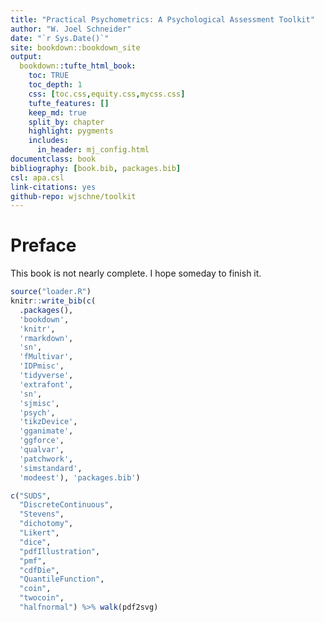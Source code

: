 ```yaml
--- 
title: "Practical Psychometrics: A Psychological Assessment Toolkit"
author: "W. Joel Schneider"
date: "`r Sys.Date()`"
site: bookdown::bookdown_site
output:
  bookdown::tufte_html_book:
    toc: TRUE
    toc_depth: 1
    css: [toc.css,equity.css,mycss.css]
    tufte_features: []
    keep_md: true
    split_by: chapter
    highlight: pygments
    includes: 
      in_header: mj_config.html
documentclass: book
bibliography: [book.bib, packages.bib]
csl: apa.csl
link-citations: yes
github-repo: wjschne/toolkit
---
```


# Preface {-}

This book is not nearly complete. I hope someday to finish it.

<!-- <toggle-section open="false"> -->
<!-- <h5>Code</h5> -->

<!-- hello -->

<!-- </toggle-section> -->

```r

source("loader.R")
knitr::write_bib(c(
  .packages(), 
  'bookdown', 
  'knitr', 
  'rmarkdown',
  'sn',
  'fMultivar',
  'IDPmisc',
  'tidyverse',
  'extrafont',
  'sn',
  'sjmisc',
  'psych',
  'tikzDevice',
  'gganimate',
  'ggforce',
  'qualvar',
  'patchwork',
  'simstandard',
  'modeest'), 'packages.bib')
```

```r
c("SUDS",
  "DiscreteContinuous",
  "Stevens",
  "dichotomy",
  "Likert",
  "dice",
  "pdfIllustration",
  "pmf",
  "cdfDie",
  "QuantileFunction",
  "coin",
  "twocoin",
  "halfnormal") %>% walk(pdf2svg)
```



